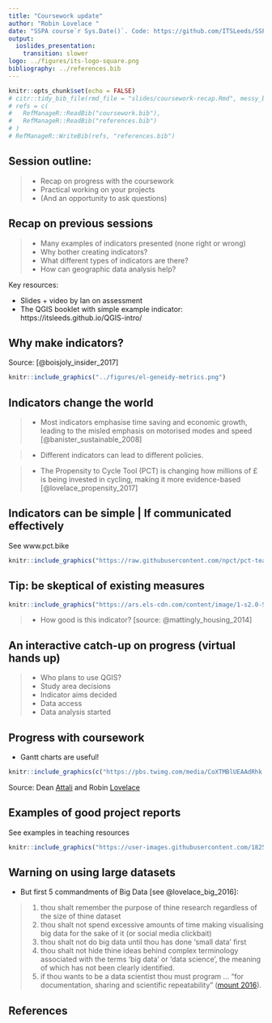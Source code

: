 ```yaml
---
title: "Coursework update"
author: "Robin Lovelace "
date: "SSPA course`r Sys.Date()`. Code: https://github.com/ITSLeeds/SSPA"
output:
  ioslides_presentation:
    transition: slower
logo: ../figures/its-logo-square.png
bibliography: ../references.bib
---
```


```r
knitr::opts_chunk$set(echo = FALSE)
# citr::tidy_bib_file(rmd_file = "slides/coursework-recap.Rmd", messy_bibliography = "~/uaf/allrefs.bib", file = "coursework.bib")
# refs = c(
#   RefManageR::ReadBib("coursework.bib"),
#   RefManageR::ReadBib("references.bib")
# )
# RefManageR::WriteBib(refs, "references.bib")
```

## Session outline:

> - Recap on progress with the coursework
> - Practical working on your projects
> - (And an opportunity to ask questions)

## Recap on previous sessions

> - Many examples of indicators presented (none right or wrong)
> - Why bother creating indicators?
> - What different types of indicators are there?
> - How can geographic data analysis help?

Key resources:

- Slides + video by Ian on assessment
- The QGIS booklet with simple example indicator: https://itsleeds.github.io/QGIS-intro/

## Why make indicators?

Source: [@boisjoly_insider_2017]

```r
knitr::include_graphics("../figures/el-geneidy-metrics.png")
```



## Indicators change the world

> - Most indicators emphasise time saving and economic growth, leading to the misled emphasis on motorised modes and speed [@banister_sustainable_2008]

> - Different indicators can lead to different policies.

> - The Propensity to Cycle Tool (PCT) is changing how millions of £ is being invested in cycling, making it more evidence-based [@lovelace_propensity_2017]

## Indicators can be simple | If communicated effectively

See www.pct.bike

```r
knitr::include_graphics("https://raw.githubusercontent.com/npct/pct-team/master/figures/front-page-leeds-pct-demo.png")
```

## Tip: be skeptical of existing measures

```r
knitr::include_graphics("https://ars.els-cdn.com/content/image/1-s2.0-S0264275114000134-gr5.jpg")
```

> - How good is this indicator? [source: @mattingly_housing_2014]

<!-- Issues: unclear colourscheme -->

<!-- Unclear what motivation is -->

<!-- ... -->

## An interactive catch-up on progress (virtual hands up)

> - Who plans to use QGIS? 
<!-- > - Who plans to use R? -->
<!-- > - Who plans to use a bit of both? -->
> - Study area decisions
> - Indicator aims decided
> - Data access
> - Data analysis started

## Progress with coursework

- Gantt charts are useful!

```r
knitr::include_graphics(c("https://pbs.twimg.com/media/CoXTMBlUEAAdRhk.jpg", "https://pbs.twimg.com/media/DYZ61kzWAAExNUv.jpg"))
```

Source: Dean [Attali](https://twitter.com/daattali/status/758244785534570496) and Robin [Lovelace](https://twitter.com/robinlovelace/status/974602687160336386)

## Examples of good project reports

See examples in teaching resources

```r
knitr::include_graphics("https://user-images.githubusercontent.com/1825120/77342360-f92f4c00-6d27-11ea-83eb-d2adb38a717f.png")
```

## Warning on using large datasets

- But first 5 commandments of Big Data [see @lovelace_big_2016]:

> 1) thou shalt remember the purpose of thine research regardless of the size of thine dataset
> 2) thou shalt not spend excessive amounts of time making visualising big data for the sake of it (or social media clickbait)
> 3) thou shalt not do big data until thou has done 'small data' first
> 4) thou shalt not hide thine ideas behind complex terminology associated with the terms 'big data' or 'data science', the meaning of which has not been clearly identified.
> 5) if thou wants to be a data scientist thou must program ... "for documentation, sharing and scientific repeatability" ([mount 2016](http://www.r-bloggers.com/some-programming-language-theory-in-r/)).

<!-- ## Next steps:  -->

<!-- > - Another commandment: do not get distracted by Big Data -->
<!-- > - High priority: crack-on  -->
<!-- with the coursework -->
<!-- > - check-out the big data and big data archives slides -->
<!-- > - CRACK-ON with the coursework! -->
<!-- > - I'll present on Big Data in due course... -->

## References {.smaller}
